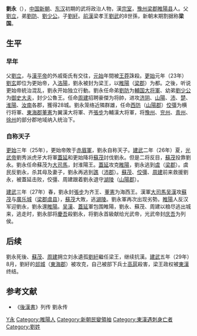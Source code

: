 '''劉永'''（{{bd|前1世紀|？|27年||catIdx=L}}），[[中国|中国]][[新朝|新朝]]、[[东汉|东汉]]初期的武将政治人物，漢[[宗室|宗室]]，[[豫州刺史部|豫州]][[梁郡|梁郡]][[睢阳区|睢陽县]]人。父[[劉立|劉立]]，弟[[劉防|劉防]]、[[劉少公|劉少公]]。子[[劉紆|劉紆]]。[[西汉|前漢]]梁孝王[[劉武_(梁王)|劉武]]的8世孫，新朝末期割据称'''梁国'''。

== 生平 ==
===早年===
父[[劉立|劉立]]，与[[漢平帝|漢平帝]]的外戚衛氏有交往，[[元始_(西汉)|元始]]年間被[[王莽|王莽]]誅殺。[[更始_(更始帝)|更始]]元年（23年）[[劉玄|劉玄]]即位为更始帝，入[[洛陽|洛陽]]，劉永被封为梁王，以[[睢陽|睢陽]]（[[梁郡|梁郡]]）为都。之後，听说更始帝統治混乱，劉永开始独立行動。劉永任命弟[[劉防|劉防]]为[[輔国大将軍|輔国大将軍]]、幼弟[[劉少公|劉少公]]为[[御史大夫|御史大夫]]，封少公魯王。任命[[周建|周建]]招聘豪傑为将帥，进攻[[濟陰郡|济阴]]、[[山陽郡|山陽]]、[[沛郡|沛]]、[[彭城郡|楚]]、[[陳郡|淮陽]]、[[汝南郡|汝南]]各郡，獲得28城。劉永笼络近隣群雄，任命[[西防|西防]]（[[山陽郡|山陽郡]]）[[佼彊|佼彊]]为横行将軍、[[東海郡|東海郡]][[董憲|董憲]]为翼漢大将軍、齐[[張步|張步]]为輔漢大将軍，将[[豫州刺史部|豫州]]、[[兖州刺史部|兖州]]、[[青州刺史部|青州]]、[[徐州刺史部|徐州]]的部分郡地域纳入统治下。

===自称天子===
[[更始_(更始帝)|更始]]三年（25年），更始帝敗于[[赤眉軍|赤眉軍]]，劉永自称天子。[[建武_(东汉)|建武]]二年（26年）夏，[[光武帝|光武帝]]劉秀派虎牙大将軍[[蓋延|蓋延]]和更始降将[[苏茂_(汉朝)|蘇茂]]討伐劉永。但是二将反目，[[苏茂_(汉朝)|蘇茂]]投靠劉永。劉永任命蘇茂为[[大司馬|大司馬]]，封淮陽王。[[蓋延|蓋延]]攻克[[睢阳区|睢陽]]，劉永逃到[[虞城县|虞]]（[[梁郡|梁郡]]）。虞民反劉永，杀其母及妻子，劉永再逃到[[谯郡|譙]]（[[沛郡|沛郡]]）。[[苏茂_(汉朝)|蘇茂]]、[[佼彊|佼彊]]、[[周建_(汉朝)|周建]]前来救援劉永，被蓋延击败，佼彊、周建跟着劉永退守[[湖陵|湖陵]]（[[山陽郡|山陽郡]]）。

[[建武_(东汉)|建武]]三年（27年）春，劉永封[[張步|張步]]为齐王、[[董憲|董憲]]为海西王。漢軍[[大司馬|大司馬]][[吳漢_(漢朝)|吴漢]]攻[[苏茂_(汉朝)|蘇茂]]与[[廣乐城|廣乐城]]（[[梁郡|梁郡]][[虞城县|虞县]]），[[苏茂_(汉朝)|蘇茂]]大敗，逃[[湖陵|湖陵]]。劉永軍再次出现劣勢。[[宋州|睢陽]]人反汉军迎劉永，劉永還[[睢阳区|睢陽]]。[[吳漢_(漢朝)|吴漢]]、[[蓋延|蓋延]]軍包围睢陽，劉永、蘇茂、周建以粮尽逃出城来，逃走时，劉永部将[[慶吾|慶吾]]殺劉永，将劉永首級献给光武帝，光武帝封[[庆吾|庆吾]]为列侯。

==后续==
劉永死後、[[苏茂_(演员)|蘇茂]]、[[周建_(汉朝)|周建]]拥立刘永遺孤[[劉紆|劉紆]]繼任梁王，继续抗漢。[[建武_(日本)|建武]]五年（29年）8月，劉紆的[[郯城县|郯城]]（[[東海郡|東海郡]]）被攻克，自己被部下兵士[[高扈|高扈]]殺害，梁王政权被[[東漢|東漢]]终结。

==参考文献==
*《[[後漢書|後漢書]]》列传 劉永传 

 {{汉朝君主}}

{{中国农民起义领袖}}


[[Category:汉朝宗室|Y永]]
[[Category:睢陽人|Category:睢陽人]]
[[Category:新朝民變領袖|Category:新朝民變領袖]]
[[Category:東漢遇刺身亡者|Category:東漢遇刺身亡者]]
[[Category:劉姓|Category:劉姓]]